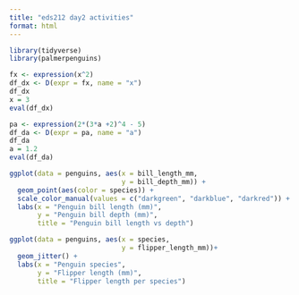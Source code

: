 ```yaml
---
title: "eds212 day2 activities"
format: html
---
```


```r
library(tidyverse)
library(palmerpenguins)
```


```r
fx <- expression(x^2)
df_dx <- D(expr = fx, name = "x")
df_dx
x = 3 
eval(df_dx)
```

```r
pa <- expression(2*(3*a +2)^4 - 5)
df_da <- D(expr = pa, name = "a")
df_da
a = 1.2 
eval(df_da)
```

```r
ggplot(data = penguins, aes(x = bill_length_mm,
                            y = bill_depth_mm)) + 
  geom_point(aes(color = species)) + 
  scale_color_manual(values = c("darkgreen", "darkblue", "darkred")) + 
  labs(x = "Penguin bill length (mm)",
       y = "Penguin bill depth (mm)", 
       title = "Penguin bill length vs depth")
```


```r
ggplot(data = penguins, aes(x = species, 
                            y = flipper_length_mm))+ 
  geom_jitter() + 
  labs(x = "Penguin species", 
       y = "Flipper length (mm)", 
       title = "Flipper length per species")
```

